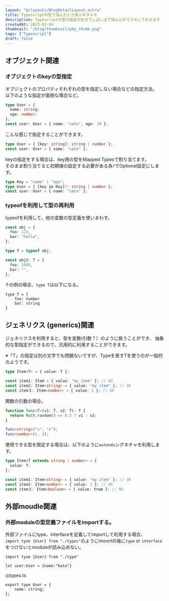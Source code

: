 ```yaml
---
layout: "@/layouts/BlogDetailLayout.astro"
title: Typescriptの型で悩んだとき用小ネタメモ
description: Typescriptの型の指定の仕方でしばしばで悩んだのでメモしておきます
createdAt: 2023-02-04
thumbnail: "/blog/thumbnail/php_thumb.png"
tags: ["Typescript"]
draft: false
---
```


## オブジェクト関連

### オブジェクトのkeyの型指定

オブジェクトのプロパティそれぞれの型を指定しない場合などの指定方法。  
以下のような指定が面倒な場合など。

```typescript
type User = {
  name: string;
  age: number;
};
const user: User = { name: "sato", age: 30 };
```

こんな感じで指定することができます。

```typescript
type User = { [key: string]: string | number };
const user: User = { name: "sato" };
```

keyの指定をする場合は、key用の型をMapped Typesで割り当てます。  
そのまま割り当てると初期値の設定する必要がある為`?`でOptional設定にします。

```typescript
type Key = "name" | "age";
type User = { [key in Key]?: string | number };
const user: User = { name: "sato" };
```

### typeofを利用して型の再利用

typeofを利用して、他の変数の型定義を使いまわす。

```typescript
const obj = {
  foo: 123,
  bar: "hello",
};

type T = typeof obj;

const obj2: T = {
  foo: 1000,
  bar: "",
};
```

↑の例の場合、`type T`は以下になる。

```
type T = {
    foo: number
    bar: string
}
```

## ジェネリクス (generics)関連

ジェネリクスを利用すると、型を変数(引数？）のように扱うことができ、
抽象的な型指定ができるので、汎用的に利用することができます。

※「T」の指定は別の文字でも問題ないですが、Typeを表すTを使うのが一般的のようです。

```typescript
type Item<T> = { value: T };

const item1: Item = { value: "my item" }; // NG
const item2: Item<string> = { value: "my item" }; // OK
const item３: Item<number> = { value: 1 }; // OK
```

関数の引数の場合。

```typescript
function func<T>(v1: T, v2: T): T {
  return Math.random() <= 0.5 ? v1 : v2;
}

func<string>("○", "✗");
func<number>(1, 2);
```

使用できる型を限定する場合は、以下のように`extends`シグネチャを利用します。

```typescript
type Item<T extends string | number> = {
  value: T;
};

const item1: Item<string> = { value: "my item" }; // OK
const item2: Item<number> = { value: 1 }; // OK
const item３: Item<boolean> = { value: true }; // NG
```

## 外部moudle関連

### 外部moduleの型定義ファイルをimportする。

外部ファイルにtype、interfaceを定義してimportして利用する場合、  
`import tyoe {User} from "./types"`のようにimoortの後に`type` or `interface`をつけないとmoduleが読み込めない。

```
import tyoe {User} from "./type"

let user:User = {name:"Kato"}
```

◎types.ts

```
export type User = {
    name: string;
};
```
